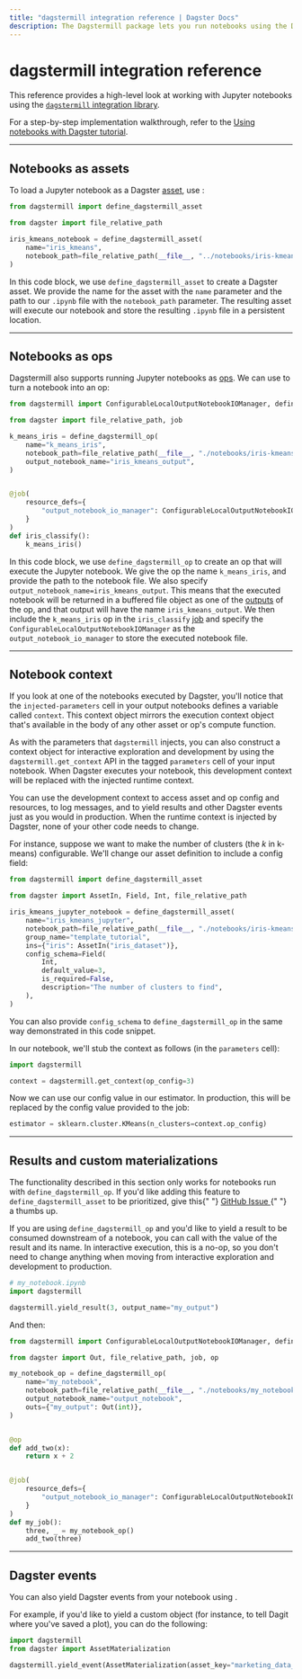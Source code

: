 ```yaml
---
title: "dagstermill integration reference | Dagster Docs"
description: The Dagstermill package lets you run notebooks using the Dagster tools and integrate them into your data pipelines.
---
```


# dagstermill integration reference

This reference provides a high-level look at working with Jupyter notebooks using the [`dagstermill` integration library](/\_apidocs/libraries/dagstermill).

For a step-by-step implementation walkthrough, refer to the [Using notebooks with Dagster tutorial](/integrations/dagstermill/using-notebooks-with-dagster).

---

## Notebooks as assets

To load a Jupyter notebook as a Dagster [asset](/concepts/assets/software-defined-assets), use <PyObject module="dagstermill" object="define_dagstermill_asset" />:

```python file=/integrations/dagstermill/iris_notebook_asset.py
from dagstermill import define_dagstermill_asset

from dagster import file_relative_path

iris_kmeans_notebook = define_dagstermill_asset(
    name="iris_kmeans",
    notebook_path=file_relative_path(__file__, "../notebooks/iris-kmeans.ipynb"),
)
```

In this code block, we use `define_dagstermill_asset` to create a Dagster asset. We provide the name for the asset with the `name` parameter and the path to our `.ipynb` file with the `notebook_path` parameter. The resulting asset will execute our notebook and store the resulting `.ipynb` file in a persistent location.

---

## Notebooks as ops

Dagstermill also supports running Jupyter notebooks as [ops](/concepts/ops-jobs-graphs/ops). We can use <PyObject module="dagstermill" object="define_dagstermill_op" /> to turn a notebook into an op:

```python file=/integrations/dagstermill/iris_notebook_op.py startafter=start
from dagstermill import ConfigurableLocalOutputNotebookIOManager, define_dagstermill_op

from dagster import file_relative_path, job

k_means_iris = define_dagstermill_op(
    name="k_means_iris",
    notebook_path=file_relative_path(__file__, "./notebooks/iris-kmeans.ipynb"),
    output_notebook_name="iris_kmeans_output",
)


@job(
    resource_defs={
        "output_notebook_io_manager": ConfigurableLocalOutputNotebookIOManager(),
    }
)
def iris_classify():
    k_means_iris()
```

In this code block, we use `define_dagstermill_op` to create an op that will execute the Jupyter notebook. We give the op the name `k_means_iris`, and provide the path to the notebook file. We also specify `output_notebook_name=iris_kmeans_output`. This means that the executed notebook will be returned in a buffered file object as one of the [outputs](/concepts/ops-jobs-graphs/ops#outputs) of the op, and that output will have the name `iris_kmeans_output`. We then include the `k_means_iris` op in the `iris_classify` [job](/concepts/ops-jobs-graphs/jobs) and specify the `ConfigurableLocalOutputNotebookIOManager` as the `output_notebook_io_manager` to store the executed notebook file.

---

## Notebook context

If you look at one of the notebooks executed by Dagster, you'll notice that the `injected-parameters` cell in your output notebooks defines a variable called `context`. This context object mirrors the execution context object that's available in the body of any other asset or op's compute function.

As with the parameters that `dagstermill` injects, you can also construct a context object for interactive exploration and development by using the `dagstermill.get_context` API in the tagged `parameters` cell of your input notebook. When Dagster executes your notebook, this development context will be replaced with the injected runtime context.

You can use the development context to access asset and op config and resources, to log messages, and to yield results and other Dagster events just as you would in production. When the runtime context is injected by Dagster, none of your other code needs to change.

For instance, suppose we want to make the number of clusters (the _k_ in k-means) configurable. We'll change our asset definition to include a config field:

```python file=/integrations/dagstermill/iris_notebook_config.py startafter=start endbefore=end
from dagstermill import define_dagstermill_asset

from dagster import AssetIn, Field, Int, file_relative_path

iris_kmeans_jupyter_notebook = define_dagstermill_asset(
    name="iris_kmeans_jupyter",
    notebook_path=file_relative_path(__file__, "./notebooks/iris-kmeans.ipynb"),
    group_name="template_tutorial",
    ins={"iris": AssetIn("iris_dataset")},
    config_schema=Field(
        Int,
        default_value=3,
        is_required=False,
        description="The number of clusters to find",
    ),
)
```

You can also provide `config_schema` to `define_dagstermill_op` in the same way demonstrated in this code snippet.

In our notebook, we'll stub the context as follows (in the `parameters` cell):

<!-- do not hardcode code snippets https://github.com/dagster-io/dagster/issues/2706 -->

```python
import dagstermill

context = dagstermill.get_context(op_config=3)
```

Now we can use our config value in our estimator. In production, this will be replaced by the config value provided to the job:

```python
estimator = sklearn.cluster.KMeans(n_clusters=context.op_config)
```

---

## Results and custom materializations

<Note>
  The functionality described in this section only works for notebooks run with
  <code>define_dagstermill_op</code>. If you'd like adding this feature to
  <code>define_dagstermill_asset</code> to be prioritized, give this{" "}
  <a href="https://github.com/dagster-io/dagster/issues/10557" target="new">
    GitHub Issue
  </a>{" "}
  a thumbs up.
</Note>

If you are using `define_dagstermill_op` and you'd like to yield a result to be consumed downstream of a notebook, you can call <PyObject module="dagstermill" object="yield_result" /> with the value of the result and its name. In interactive execution, this is a no-op, so you don't need to change anything when moving from interactive exploration and development to production.

```python file=/integrations/dagstermill/notebook_outputs.py startafter=start_notebook endbefore=end_notebook
# my_notebook.ipynb
import dagstermill

dagstermill.yield_result(3, output_name="my_output")
```

And then:

```python file=/integrations/dagstermill/notebook_outputs.py startafter=start_py_file endbefore=end_py_file
from dagstermill import ConfigurableLocalOutputNotebookIOManager, define_dagstermill_op

from dagster import Out, file_relative_path, job, op

my_notebook_op = define_dagstermill_op(
    name="my_notebook",
    notebook_path=file_relative_path(__file__, "./notebooks/my_notebook.ipynb"),
    output_notebook_name="output_notebook",
    outs={"my_output": Out(int)},
)


@op
def add_two(x):
    return x + 2


@job(
    resource_defs={
        "output_notebook_io_manager": ConfigurableLocalOutputNotebookIOManager(),
    }
)
def my_job():
    three, _ = my_notebook_op()
    add_two(three)
```

---

## Dagster events

You can also yield Dagster events from your notebook using <PyObject module="dagstermill" object="yield_event" />.

For example, if you'd like to yield a custom <PyObject module="dagster" object="AssetMaterialization" /> object (for instance, to tell Dagit where you've saved a plot), you can do the following:

```python
import dagstermill
from dagster import AssetMaterialization

dagstermill.yield_event(AssetMaterialization(asset_key="marketing_data_plotted"))
```
